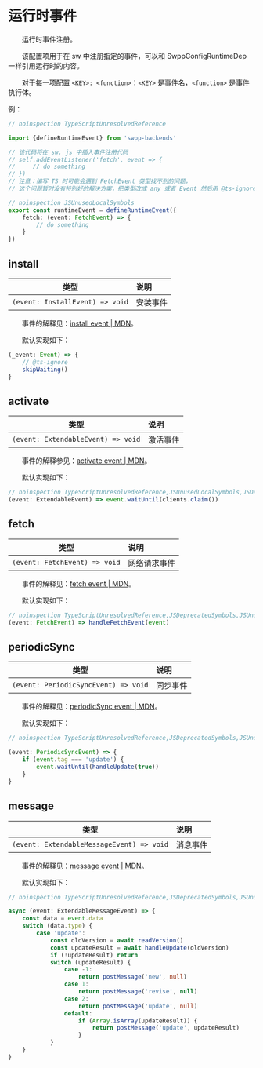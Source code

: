 # 运行时事件

&emsp;&emsp;运行时事件注册。

&emsp;&emsp;该配置项用于在 sw 中注册指定的事件，可以和 SwppConfigRuntimeDep 一样引用运行时的内容。

&emsp;&emsp;对于每一项配置 `<KEY>: <function>`：`<KEY>` 是事件名，`<function>` 是事件执行体。

例：

```typescript
// noinspection TypeScriptUnresolvedReference

import {defineRuntimeEvent} from 'swpp-backends'

// 该代码将在 sw. js 中插入事件注册代码
// self.addEventListener('fetch', event => {
//     // do something
// })
// 注意：编写 TS 时可能会遇到 FetchEvent 类型找不到的问题，
// 这个问题暂时没有特别好的解决方案，把类型改成 any 或者 Event 然后用 @ts-ignore 忽略错误即可。

// noinspection JSUnusedLocalSymbols
export const runtimeEvent = defineRuntimeEvent({
    fetch: (event: FetchEvent) => {
        // do something
    }
})
```

## install

|               类型                | 说明   |
|:-------------------------------:|:-----|
| `(event: InstallEvent) => void` | 安装事件 |

&emsp;&emsp;事件的解释见：[install event | MDN](https://developer.mozilla.org/en-US/docs/Web/API/ServiceWorkerGlobalScope/install_event)。

&emsp;&emsp;默认实现如下：

```typescript
(_event: Event) => {
    // @ts-ignore
    skipWaiting()
}
```

## activate

|                 类型                 | 说明   |
|:----------------------------------:|:-----|
| `(event: ExtendableEvent) => void` | 激活事件 |

&emsp;&emsp;事件的解释参见：[activate event | MDN](https://developer.mozilla.org/en-US/docs/Web/API/ServiceWorkerGlobalScope/activate_event)。

&emsp;&emsp;默认实现如下：

```typescript
// noinspection TypeScriptUnresolvedReference,JSUnusedLocalSymbols,JSDeprecatedSymbols
(event: ExtendableEvent) => event.waitUntil(clients.claim())
```

## fetch

|              类型               | 说明     |
|:-----------------------------:|:-------|
| `(event: FetchEvent) => void` | 网络请求事件 |

&emsp;&emsp;事件的解释见：[fetch event | MDN](https://developer.mozilla.org/en-US/docs/Web/API/ServiceWorkerGlobalScope/fetch_event)。

&emsp;&emsp;默认实现如下：

```typescript
// noinspection TypeScriptUnresolvedReference,JSDeprecatedSymbols,JSUnusedLocalSymbols
(event: FetchEvent) => handleFetchEvent(event)
```

## periodicSync

|                  类型                  | 说明   |
|:------------------------------------:|:-----|
| `(event: PeriodicSyncEvent) => void` | 同步事件 |

&emsp;&emsp;事件的解释见：[periodicSync event | MDN](https://developer.mozilla.org/en-US/docs/Web/API/ServiceWorkerGlobalScope/periodicsync_event)。

&emsp;&emsp;默认实现如下：

```typescript
// noinspection TypeScriptUnresolvedReference,JSDeprecatedSymbols,JSUnusedLocalSymbols

(event: PeriodicSyncEvent) => {
    if (event.tag === 'update') {
        event.waitUntil(handleUpdate(true))
    }
}
```

## message

|                    类型                     | 说明   |
|:-----------------------------------------:|:-----|
| `(event: ExtendableMessageEvent) => void` | 消息事件 |

&emsp;&emsp;事件的解释见：[message event | MDN](https://developer.mozilla.org/en-US/docs/Web/API/ServiceWorkerGlobalScope/message_event)。

&emsp;&emsp;默认实现如下：

```typescript
// noinspection TypeScriptUnresolvedReference,JSDeprecatedSymbols,JSUnusedLocalSymbols

async (event: ExtendableMessageEvent) => {
    const data = event.data
    switch (data.type) {
        case 'update':
            const oldVersion = await readVersion()
            const updateResult = await handleUpdate(oldVersion)
            if (!updateResult) return
            switch (updateResult) {
                case -1:
                    return postMessage('new', null)
                case 1:
                    return postMessage('revise', null)
                case 2:
                    return postMessage('update', null)
                default:
                    if (Array.isArray(updateResult)) {
                        return postMessage('update', updateResult)
                    }
            }
    }
}
```